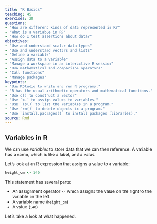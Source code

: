 ```yaml
---
title: "R Basics"
teaching: 45
exercises: 20
questions:
- "How are different kinds of data represented in R?"
- "What is a variable in R?"
- "How do I test assertions about data?"
objectives:
- "Use and understand scalar data types"
- "Use and understand vectors and lists"
- "Define a variable"
- "Assign data to a variable"
- "Manage a workspace in an interactive R session"
- "Use mathematical and comparison operators"
- "Call functions"
- "Manage packages"
keypoints:
- "Use RStudio to write and run R programs."
- "R has the usual arithmetic operators and mathematical functions."
- "Use c() to construct a vector"
- "Use `<-` to assign values to variables."
- "Use `ls()` to list the variables in a program."
- "Use `rm()` to delete objects in a program."
- "Use `install.packages()` to install packages (libraries)."
source: Rmd
---
```


## Variables in R

We can use *variables* to store data that we can then reference.  A variable has a name, which is like a label, and a value.

Let's look at an R expression that assigns a value to a variable:

```r
height_cm <- 140
```

This statement has several parts:

* An assignment operator `<-` which assigns the value on the right to the variable on the left.
* A variable name (`height_cm`)
* A value (`140`)

Let's take a look at what happened.
